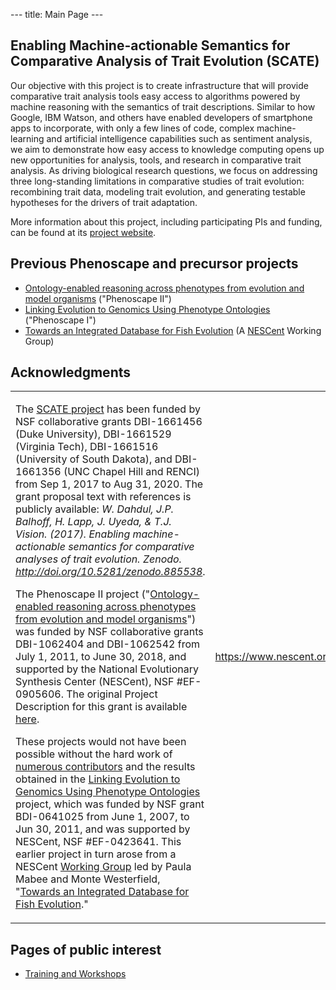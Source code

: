 ---
title: Main Page
---

{{EventBox1|
* Try the [http://kb.phenoscape.org Phenoscape Knowledgebase].  Your feedback is welcome!
* Check out the latest news on the [http://blog.phenoscape.org/ Phenoscape blog]
}}

== Enabling Machine-actionable Semantics for Comparative Analysis of Trait Evolution (SCATE) ==

Our objective with this project is to create infrastructure that will provide comparative trait analysis tools easy access to algorithms powered by machine reasoning with the semantics of trait descriptions. Similar to how Google, IBM Watson, and others have enabled developers of smartphone apps to incorporate, with only a few lines of code, complex machine-learning and artificial intelligence capabilities such as sentiment analysis, we aim to demonstrate how easy access to knowledge computing opens up new opportunities for analysis, tools, and research in comparative trait analysis. As driving biological research questions, we focus on addressing three long-standing limitations in comparative studies of trait evolution: recombining trait data, modeling trait evolution, and generating testable hypotheses for the drivers of trait adaptation.

More information about this project, including participating PIs and funding, can be found at its [http://scate.phenoscape.org project website].

== Previous Phenoscape and precursor projects ==

* [[Ontology-enabled reasoning across phenotypes from evolution and model organisms]] ("Phenoscape II")
* [[Linking Evolution to Genomics Using Phenotype Ontologies]] ("Phenoscape I")
* [[Fish Evolution Working Group|Towards an Integrated Database for Fish Evolution]] (A [http://nescent.org NESCent] Working Group)

== Acknowledgments ==

{|
|-
| The [http://scate.phenoscape.org SCATE project] has been funded by NSF collaborative grants DBI-1661456 (Duke University), DBI-1661529 (Virginia Tech), DBI-1661516 (University of South Dakota), and DBI-1661356 (UNC Chapel Hill and RENCI) from Sep 1, 2017 to Aug 31, 2020. The grant proposal text with references is publicly available: ''W. Dahdul, J.P. Balhoff, H. Lapp, J. Uyeda, & T.J. Vision. (2017). Enabling machine-actionable semantics for comparative analyses of trait evolution. Zenodo. http://doi.org/10.5281/zenodo.885538''.

The Phenoscape II project ("[[Ontology-enabled reasoning across phenotypes from evolution and model organisms]]") was funded by NSF collaborative grants DBI-1062404 and DBI-1062542 from July 1, 2011, to June 30, 2018, and supported by the National Evolutionary Synthesis Center (NESCent), NSF #EF-0905606.  The original Project Description for this grant is available [[:File:Phenoscape_Project_description_refs.pdf| here]].

These projects would not have been possible without the hard work of [[Acknowledgments#Contributors| numerous contributors]] and the results obtained in the [[Linking Evolution to Genomics Using Phenotype Ontologies]] project, which was funded by NSF grant BDI-0641025 from June 1, 2007, to Jun 30, 2011, and was supported by NESCent, NSF #EF-0423641. This earlier project in turn arose from a NESCent <span class="plainlinks">[http://www.nescent.org/science/workinggroup.php Working Group]</span> led by Paula Mabee and Monte Westerfield, "[[Fish Evolution Working Group|Towards an Integrated Database for Fish Evolution]]."
| https://www.nescent.org/about/images/nsf_logo.jpg
|}

==Pages of public interest==

* [[Training and Workshops]]